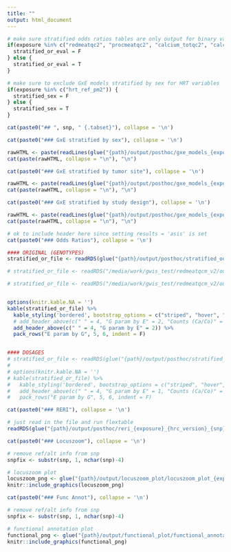 ```yaml
---
title: ""
output: html_document
---
```


``` r
# make sure stratified odds ratios tables are only output for binary variables (exclude Q4)
if(exposure %in% c("redmeatqc2", "procmeatqc2", "calcium_totqc2", "calcium_dietqc2", "folate_dietqc2", "folate_totqc2", "fruitqc2", "vegetableqc2", "fiberqc2", "bmi5")) {
  stratified_or_eval = F
} else {
  stratified_or_eval = T
}

# make sure to exclude GxE models stratified by sex for HRT variables
if(exposure %in% c("hrt_ref_pm2")) {
  stratified_sex = F
} else {
  stratified_sex = T
}
```


``` r
cat(paste0("## ", snp, " {.tabset}"), collapse = '\n')
```

```r
cat(paste0("### GxE stratified by sex"), collapse = '\n')

rawHTML <- paste(readLines(glue("{path}/output/posthoc/gxe_models_{exposure}_{hrc_version}_{snp}_dose_{glue_collapse(sort(covariates), sep = '_')}_stratified_by_sex.html")))
cat(paste(rawHTML, collapse = "\n"), "\n")
```

```r
cat(paste0("### GxE stratified by tumor site"), collapse = '\n')

rawHTML <- paste(readLines(glue("{path}/output/posthoc/gxe_models_{exposure}_{hrc_version}_{snp}_dose_{glue_collapse(sort(covariates), sep = '_')}_stratified_by_cancer_site_sum2.html")))
cat(paste(rawHTML, collapse = "\n"), "\n")
```

```r
cat(paste0("### GxE stratified by study design"), collapse = '\n')

rawHTML <- paste(readLines(glue("{path}/output/posthoc/gxe_models_{exposure}_{hrc_version}_{snp}_dose_{glue_collapse(sort(covariates), sep = '_')}_stratified_by_study_design.html")))
cat(paste(rawHTML, collapse = "\n"), "\n")
```


<!-- NO INCLUDE UNLESS REQUESTED -->
<!-- NO INCLUDE UNLESS REQUESTED -->
<!-- NO INCLUDE UNLESS REQUESTED -->
<!-- ```{r, results = 'asis',  eval = stratified_sex} -->
<!-- cat(paste0("### GxE by covariate sets"), collapse = '\n') -->

<!-- rawHTML <- paste(readLines(glue("{path}/output/posthoc/gxe_models_{exposure}_{hrc_version}_{snp}_dose_covariate_sets.html"))) -->
<!-- cat(paste(rawHTML, collapse = "\n"), "\n") -->
<!-- ``` -->



```r
# ok to include header here since setting results = 'asis' is set
cat(paste0("### Odds Ratios"), collapse = '\n')

#### ORIGINAL (GENOTYPES)
stratified_or_file <- readRDS(glue("{path}/output/posthoc/stratified_oddsratio_{exposure}_{hrc_version}_{snp}_{glue_collapse(sort(covariates), sep = '_')}.rds"))

# stratified_or_file <- readRDS("/media/work/gwis_test/redmeatqcm_v2/output/posthoc/stratified_oddsratio_redmeatqcm_v2_v3.0_chr18_46453754_C_T_age_ref_imp_energytot_imp_pc1_pc2_pc3_sex_study_gxe.rds")

# stratified_or_file <- readRDS("/media/work/gwis_test/redmeatqcm_v2/output/posthoc/stratified_oddsratio_redmeatqcm_v2_v3.0_chr8_122247679_C_G_age_ref_imp_energytot_imp_pc1_pc2_pc3_sex_study_gxe.rds")


options(knitr.kable.NA = '')
kable(stratified_or_file) %>%
  kable_styling('bordered', bootstrap_options = c("striped", "hover", "condensed"), full_width = F, position = 'left') %>%
  # add_header_above(c(" " = 4, "G param by E" = 2, "Counts (Ca/Co)" = 3)) %>%
  add_header_above(c(" " = 4, "G param by E" = 2)) %>%
  pack_rows("E param by G", 5, 6, indent = F)


#### DOSAGES
# stratified_or_file <- readRDS(glue("{path}/output/posthoc/stratified_oddsratio_{exposure}_{hrc_version}_{snp}_{glue_collapse(sort(covariates), sep = '_')}_dosage.rds"))
#
# options(knitr.kable.NA = '')
# kable(stratified_or_file) %>%
#   kable_styling('bordered', bootstrap_options = c("striped", "hover", "condensed"), full_width = F, position = 'left') %>%
#   add_header_above(c(" " = 4, "G param by E" = 1, "Counts (Ca/Co)" = 3)) %>%
#   pack_rows("E param by G", 5, 6, indent = F)

```


```r
cat(paste0("### RERI"), collapse = '\n')
```
```r
# just read in the file and run flextable
readRDS(glue("{path}/output/posthoc/reri_{exposure}_{hrc_version}_{snp}_dose_{glue_collapse(covariates, sep = '_')}.rds"))
```


<!-- ```{r, echo = F, results = 'asis'} -->
<!-- cat(paste0("### Interaction Plot"), collapse = '\n') -->
<!-- ``` -->
<!-- ```{r, out.width = '125%'} -->
<!-- # remove ref/alt info from snp -->
<!-- snpfix <- substr(snp, 1, nchar(snp)-4) -->

<!-- # interaction plot -->
<!-- interactionplot_file <- glue("{path}/output/posthoc/interaction_plot_{exposure}_{hrc_version}_{snp}_dose_{glue_collapse(sort(covariates), sep = '_')}.png") -->
<!-- knitr::include_graphics(interactionplot_file) -->

<!-- ``` -->


```r
cat(paste0("### Locuszoom"), collapse = '\n')
```
```r
# remove ref/alt info from snp
snpfix <- substr(snp, 1, nchar(snp)-4)

# locuszoom plot
locuszoom_png <- glue("{path}/output/locuszoom_plot/locuszoom_plot_{exposure}_{hrc_version}_{method}_{snpfix}.png")
knitr::include_graphics(locuszoom_png)
```



```r
cat(paste0("### Func Annot"), collapse = '\n')
```
```r
# remove ref/alt info from snp
snpfix <- substr(snp, 1, nchar(snp)-4)

# functional annotation plot
functional_png <- glue("{path}/output/functional_plot/functional_annotation_{snpfix}.png")
knitr::include_graphics(functional_png)
```







